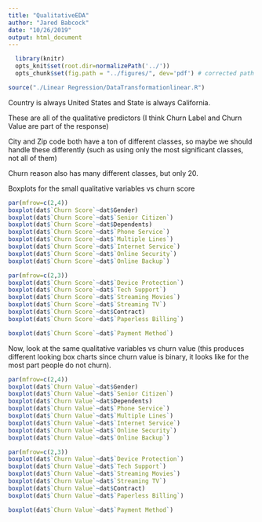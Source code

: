 ```yaml
---
title: "QualitativeEDA"
author: "Jared Babcock"
date: "10/26/2019"
output: html_document
---
```


```r
  library(knitr)
  opts_knit$set(root.dir=normalizePath('../'))
  opts_chunk$set(fig.path = "../figures/", dev='pdf') # corrected path and added dev
```

```r
source("./Linear Regression/DataTransformationlinear.R")
```
Country is always United States and State is always California.

These are all of the qualitative predictors (I think Churn Label and Churn Value are part of the response)


City and Zip code both have a ton of different classes, so maybe we should handle these differently (such as using only the most significant classes, not all of them)

Churn reason also has many different classes, but only 20.



Boxplots for the small qualitative variables vs churn score

```r
par(mfrow=c(2,4))
boxplot(dat$`Churn Score`~dat$Gender)
boxplot(dat$`Churn Score`~dat$`Senior Citizen`)
boxplot(dat$`Churn Score`~dat$Dependents)
boxplot(dat$`Churn Score`~dat$`Phone Service`)
boxplot(dat$`Churn Score`~dat$`Multiple Lines`)
boxplot(dat$`Churn Score`~dat$`Internet Service`)
boxplot(dat$`Churn Score`~dat$`Online Security`)
boxplot(dat$`Churn Score`~dat$`Online Backup`)
```

```r
par(mfrow=c(2,3))
boxplot(dat$`Churn Score`~dat$`Device Protection`)
boxplot(dat$`Churn Score`~dat$`Tech Support`)
boxplot(dat$`Churn Score`~dat$`Streaming Movies`)
boxplot(dat$`Churn Score`~dat$`Streaming TV`)
boxplot(dat$`Churn Score`~dat$Contract)
boxplot(dat$`Churn Score`~dat$`Paperless Billing`)
```

```r
boxplot(dat$`Churn Score`~dat$`Payment Method`)
```

Now, look at the same qualitative variables vs churn value (this produces different looking box charts since churn value is binary, it looks like for the most part people do not churn).

```r
par(mfrow=c(2,4))
boxplot(dat$`Churn Value`~dat$Gender)
boxplot(dat$`Churn Value`~dat$`Senior Citizen`)
boxplot(dat$`Churn Value`~dat$Dependents)
boxplot(dat$`Churn Value`~dat$`Phone Service`)
boxplot(dat$`Churn Value`~dat$`Multiple Lines`)
boxplot(dat$`Churn Value`~dat$`Internet Service`)
boxplot(dat$`Churn Value`~dat$`Online Security`)
boxplot(dat$`Churn Value`~dat$`Online Backup`)
```

```r
par(mfrow=c(2,3))
boxplot(dat$`Churn Value`~dat$`Device Protection`)
boxplot(dat$`Churn Value`~dat$`Tech Support`)
boxplot(dat$`Churn Value`~dat$`Streaming Movies`)
boxplot(dat$`Churn Value`~dat$`Streaming TV`)
boxplot(dat$`Churn Value`~dat$Contract)
boxplot(dat$`Churn Value`~dat$`Paperless Billing`)
```

```r
boxplot(dat$`Churn Value`~dat$`Payment Method`)
```
